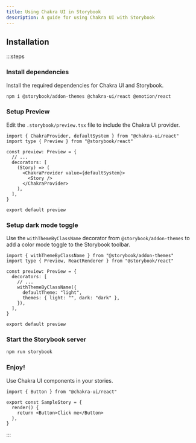 ```yaml
---
title: Using Chakra UI in Storybook
description: A guide for using Chakra UI with Storybook
---
```


## Installation

:::steps

### Install dependencies

Install the required dependencies for Chakra UI and Storybook.

```bash
npm i @storybook/addon-themes @chakra-ui/react @emotion/react
```

### Setup Preview

Edit the `.storybook/preview.tsx` file to include the Chakra UI provider.

```tsx
import { ChakraProvider, defaultSystem } from "@chakra-ui/react"
import type { Preview } from "@storybook/react"

const preview: Preview = {
  // ...
  decorators: [
    (Story) => (
      <ChakraProvider value={defaultSystem}>
        <Story />
      </ChakraProvider>
    ),
  ],
}

export default preview
```

### Setup dark mode toggle

Use the `withThemeByClassName` decorator from `@storybook/addon-themes` to add a
color mode toggle to the Storybook toolbar.

```tsx
import { withThemeByClassName } from "@storybook/addon-themes"
import type { Preview, ReactRenderer } from "@storybook/react"

const preview: Preview = {
  decorators: [
    // ...
    withThemeByClassName({
      defaultTheme: "light",
      themes: { light: "", dark: "dark" },
    }),
  ],
}

export default preview
```

### Start the Storybook server

```bash
npm run storybook
```

### Enjoy!

Use Chakra UI components in your stories.

```tsx
import { Button } from "@chakra-ui/react"

export const SampleStory = {
  render() {
    return <Button>Click me</Button>
  },
}
```

:::
